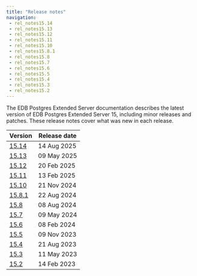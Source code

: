 ```yaml
---
title: "Release notes"
navigation:
 - rel_notes15.14
 - rel_notes15.13
 - rel_notes15.12
 - rel_notes15.11
 - rel_notes15.10
 - rel_notes15.8.1
 - rel_notes15.8
 - rel_notes15.7
 - rel_notes15.6
 - rel_notes15.5
 - rel_notes15.4
 - rel_notes15.3
 - rel_notes15.2
---
```

The EDB Postgres Extended Server documentation describes the latest version of
EDB Postgres Extended Server 15, including minor releases and patches. These
release notes cover what was new in each release. 

| Version                   | Release date |
|---------------------------|--------------|
| [15.14](rel_notes15.14)   | 14 Aug 2025  |
| [15.13](rel_notes15.13)   | 09 May 2025  |
| [15.12](rel_notes15.12)   | 20 Feb 2025  |
| [15.11](rel_notes15.11)   | 13 Feb 2025  |
| [15.10](rel_notes15.10)   | 21 Nov 2024  |
| [15.8.1](rel_notes15.8.1) | 22 Aug 2024  |
| [15.8](rel_notes15.8)     | 08 Aug 2024  |
| [15.7](rel_notes15.7)     | 09 May 2024  |
| [15.6](rel_notes15.6)     | 08 Feb 2024  |
| [15.5](rel_notes15.5)     | 09 Nov 2023  |
| [15.4](rel_notes15.4)     | 21 Aug 2023  |
| [15.3](rel_notes15.3)     | 11 May 2023  |
| [15.2](rel_notes15.2)     | 14 Feb 2023  |





